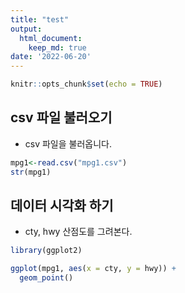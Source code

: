 ```yaml
---
title: "test"
output:
  html_document:
    keep_md: true
date: '2022-06-20'
---
```


```r
knitr::opts_chunk$set(echo = TRUE)
```

## csv 파일 불러오기
- csv 파일을 불러옵니다.

```r
mpg1<-read.csv("mpg1.csv")
str(mpg1)
```

## 데이터 시각화 하기
- cty, hwy 산점도를 그려본다. 
```r
library(ggplot2)

ggplot(mpg1, aes(x = cty, y = hwy)) + 
  geom_point()
```






